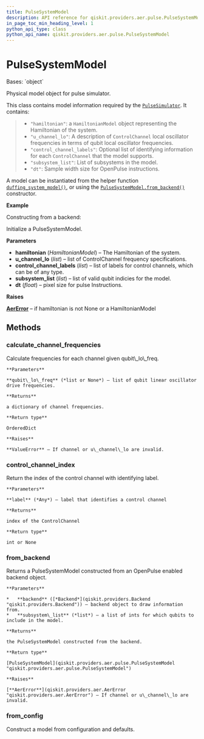 ```yaml
---
title: PulseSystemModel
description: API reference for qiskit.providers.aer.pulse.PulseSystemModel
in_page_toc_min_heading_level: 1
python_api_type: class
python_api_name: qiskit.providers.aer.pulse.PulseSystemModel
---
```


# PulseSystemModel

<Class id="qiskit.providers.aer.pulse.PulseSystemModel" github="https://github.com/qiskit/qiskit-aer/tree/stable/0.9/qiskit/providers/aer/pulse/system_models/pulse_system_model.py" signature="PulseSystemModel(hamiltonian=None, u_channel_lo=None, control_channel_labels=None, subsystem_list=None, dt=None)">
  Bases: `object`

  Physical model object for pulse simulator.

  This class contains model information required by the [`PulseSimulator`](qiskit.providers.aer.PulseSimulator "qiskit.providers.aer.PulseSimulator"). It contains:

  > *   `"hamiltonian"`: a `HamiltonianModel` object representing the Hamiltonian of the system.
  > *   `"u_channel_lo"`: A description of `ControlChannel` local oscillator frequencies in terms of qubit local oscillator frequencies.
  > *   `"control_channel_labels"`: Optional list of identifying information for each `ControlChannel` that the model supports.
  > *   `"subsystem_list"`: List of subsystems in the model.
  > *   `"dt"`: Sample width size for OpenPulse instructions.

  A model can be instantiated from the helper function [`duffing_system_model()`](qiskit.providers.aer.pulse.duffing_system_model "qiskit.providers.aer.pulse.duffing_system_model"), or using the [`PulseSystemModel.from_backend()`](qiskit.providers.aer.pulse.PulseSystemModel#from_backend "qiskit.providers.aer.pulse.PulseSystemModel.from_backend") constructor.

  **Example**

  Constructing from a backend:

  Initialize a PulseSystemModel.

  **Parameters**

  *   **hamiltonian** (*HamiltonianModel*) – The Hamiltonian of the system.
  *   **u\_channel\_lo** (*list*) – list of ControlChannel frequency specifications.
  *   **control\_channel\_labels** (*list*) – list of labels for control channels, which can be of any type.
  *   **subsystem\_list** (*list*) – list of valid qubit indicies for the model.
  *   **dt** (*float*) – pixel size for pulse Instructions.

  **Raises**

  [**AerError**](qiskit.providers.aer.AerError "qiskit.providers.aer.AerError") – if hamiltonian is not None or a HamiltonianModel

  ## Methods

  ### calculate\_channel\_frequencies

  <Function id="qiskit.providers.aer.pulse.PulseSystemModel.calculate_channel_frequencies" signature="PulseSystemModel.calculate_channel_frequencies(qubit_lo_freq=None)">
    Calculate frequencies for each channel given qubit\_lo\_freq.

    **Parameters**

    **qubit\_lo\_freq** (*list or None*) – list of qubit linear oscillator drive frequencies.

    **Returns**

    a dictionary of channel frequencies.

    **Return type**

    OrderedDict

    **Raises**

    **ValueError** – If channel or u\_channel\_lo are invalid.
  </Function>

  ### control\_channel\_index

  <Function id="qiskit.providers.aer.pulse.PulseSystemModel.control_channel_index" signature="PulseSystemModel.control_channel_index(label)">
    Return the index of the control channel with identifying label.

    **Parameters**

    **label** (*Any*) – label that identifies a control channel

    **Returns**

    index of the ControlChannel

    **Return type**

    int or None
  </Function>

  ### from\_backend

  <Function id="qiskit.providers.aer.pulse.PulseSystemModel.from_backend" signature="classmethod PulseSystemModel.from_backend(backend, subsystem_list=None)">
    Returns a PulseSystemModel constructed from an OpenPulse enabled backend object.

    **Parameters**

    *   **backend** ([*Backend*](qiskit.providers.Backend "qiskit.providers.Backend")) – backend object to draw information from.
    *   **subsystem\_list** (*list*) – a list of ints for which qubits to include in the model.

    **Returns**

    the PulseSystemModel constructed from the backend.

    **Return type**

    [PulseSystemModel](qiskit.providers.aer.pulse.PulseSystemModel "qiskit.providers.aer.pulse.PulseSystemModel")

    **Raises**

    [**AerError**](qiskit.providers.aer.AerError "qiskit.providers.aer.AerError") – If channel or u\_channel\_lo are invalid.
  </Function>

  ### from\_config

  <Function id="qiskit.providers.aer.pulse.PulseSystemModel.from_config" signature="classmethod PulseSystemModel.from_config(configuration, subsystem_list=None)">
    Construct a model from configuration and defaults.
  </Function>
</Class>

